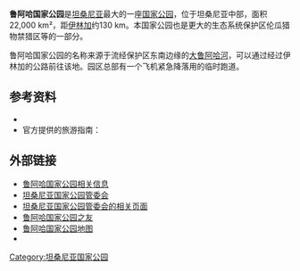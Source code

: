 {{Infobox Protected area 
| name = 鲁阿哈国家公园
| iucn_category = II
| photo = Ruaha National Park Panorama.jpg
| photo_caption = 
| location = [[坦桑尼亚|坦桑尼亚]]
| nearest_city = [[伊林加|伊林加]]
| coords = {{coord|7|30|S|35|00|E|region:TZ_type:landmark_source:GNS-enwiki|display=inline,title}}
| map = Tanzania
| relief = 1
| lat_d = 7
| lat_m = 30
| lat_s = 
| lat_NS = S
| long_d = 35
| long_m = 0
| long_s = 
| long_EW = E
| area = 12,950 km²
| established = 1964年
| visitation_num = 
| visitation_year = 
| governing_body = [https://web.archive.org/web/20060810164614/http://www.tanzaniaparks.com/ TANAPA]
}}

'''鲁阿哈国家公园'''是[[坦桑尼亚|坦桑尼亚]]最大的一座[[国家公园|国家公园]]，位于坦桑尼亚中部，面积22,000 km²，距[[伊林加|伊林加]]约130 km。本国家公园也是更大的生态系统保护区伦瓜猎物禁猎区等的一部分。

鲁阿哈国家公园的名称来源于流经保护区东南边缘的[[大鲁阿哈河|大鲁阿哈河]]，可以通过经过伊林加的公路前往该地。园区总部有一个飞机紧急降落用的临时跑道。

==参考资料==
*{{cite journal
|author=Bruce Fox
|title=An Overview of the Usangu Catchment, Ihefu Wetland, & Great Ruaha River Ecosystem Environmental Disaster
|year=2004
|url=http://www.tanzaniasafaris.info/ruaha/Ruaha_River_Disaster.pdf
|accessdate=2006-08-09 }}
*官方提供的旅游指南：{{cite book| title=Ruaha, Tanzania National Parks|year= 2000|isbn=1-77916-008-9}}

==外部链接==
* [http://www.ruahanationalpark.weebly.com/ 鲁阿哈国家公园相关信息]
* [https://web.archive.org/web/20060810164614/http://www.tanzaniaparks.com/ 坦桑尼亚国家公园管委会]
* [https://web.archive.org/web/20120929175251/http://tanzaniaparks.com/ruaha.html 坦桑尼亚国家公园管委会的相关页面]
* [http://www.friendsofruaha.org/ 鲁阿哈国家公园之友]
* [http://www.sunsafaris.com/maps/area.aspx?lngareaid=35 鲁阿哈国家公园地图]{{dead link|date=2018年5月 |bot=InternetArchiveBot |fix-attempted=yes }}
* {{wikitravel}}
{{Commonscat|Ruaha National Park}}

[[Category:坦桑尼亚国家公园|Category:坦桑尼亚国家公园]]